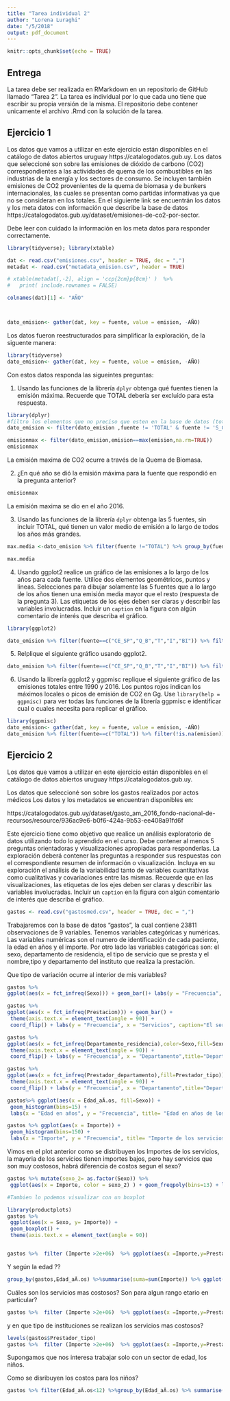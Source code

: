 ```yaml
---
title: "Tarea individual 2"
author: "Lorena Luraghi"
date: "/5/2018"
output: pdf_document
---
```


```r
knitr::opts_chunk$set(echo = TRUE)
```


## Entrega

La tarea debe ser realizada en RMarkdown en un repositorio de GitHub llamado "Tarea 2".
La tarea es individual por lo que cada uno tiene que escribir su propia versión de la misma. 
El repositorio debe contener unicamente el archivo .Rmd con la solución de la tarea.

## Ejercicio 1

Los datos que vamos a utilizar en este ejercicio están disponibles en el catálogo de datos abiertos uruguay https://catalogodatos.gub.uy.
Los datos que seleccioné son sobre las emisiones de dióxido de carbono (CO2) correspondientes a las actividades de quema de los combustibles en las industrias de la energía y los sectores de consumo. Se incluyen también emisiones de CO2 provenientes de la quema de biomasa y de bunkers internacionales, las cuales se presentan como partidas informativas ya que no se consideran en los totales. En el siguiente link se encuentrán los datos y los meta datos con información que describe la base de datos https://catalogodatos.gub.uy/dataset/emisiones-de-co2-por-sector.

Debe leer con cuidado la información en los meta datos para responder correctamente.

```r
library(tidyverse); library(xtable)

dat <- read.csv("emisiones.csv", header = TRUE, dec = ",") 
metadat <- read.csv("metadata_emision.csv", header = TRUE) 

# xtable(metadat[,-2], align = 'ccp{2cm}p{8cm}' )  %>%
#   print( include.rownames = FALSE)

colnames(dat)[1] <- "AÑO"



dato_emision<- gather(dat, key = fuente, value = emision, -AÑO)
``` 

Los datos fueron reestructurados para simplificar  la exploración, de la siguente manera:

```r
library(tidyverse)
dato_emision<- gather(dat, key = fuente, value = emision, -AÑO)

```

Con estos datos responda las sigueintes preguntas:

 1. Usando las funciones de la librería `dplyr` obtenga qué fuentes tienen la emisión máxima. Recuerde que TOTAL debería ser excluído para esta respuesta.
 
```r
library(dplyr)
#filtro los elementos que no preciso que esten en la base de datos (totales y subtotales)
dato_emision <- filter(dato_emision ,fuente != 'TOTAL' & fuente != 'S_C' & fuente != 'I_E')

emisionmax <- filter(dato_emision,emision==max(emision,na.rm=TRUE))
emisionmax
```
La emisión maxima de CO2 ocurre a través de la Quema de Biomasa.

 2. ¿En qué año se dió la emisión máxima para la fuente que respondió en la pregunta anterior?
 
```r
emisionmax
```

La emisión maxima se dio en el año 2016. 

3. Usando las funciones de la librería `dplyr` obtenga las 5 fuentes, sin incluir TOTAL, qué tienen un valor medio de emisión a lo largo de todos los años más grandes.

```r
max.media <-dato_emision %>% filter(fuente !="TOTAL") %>% group_by(fuente) %>% summarise(media=mean(emision ,na.rm = TRUE)) %>% arrange(desc(media)) %>% top_n(5)

max.media
```


4. Usando ggplot2 realice un gráfico de las emisiones a lo largo de los años para cada fuente. Utilice dos elementos geométricos, puntos y lineas. 
Selecciones para dibujar solamente las 5 fuentes que a lo largo de los años tienen una emisión media mayor que el resto (respuesta de la pregunta 3).
Las etiquetas de los ejes deben ser claras y describir las variables involucradas. Incluir un `caption` en la figura con algún comentario de interés que describa el gráfico.

```r
library(ggplot2)

dato_emision %>% filter(fuente==c("CE_SP","Q_B","T","I","BI")) %>% filter(!is.na(emision)) %>% ggplot(aes(x=AÑO, y=emision)) + geom_point() + geom_line() + facet_wrap(~fuente) + labs(x="Años", "y= Emisión de CO2", caption= "Observamos un aumento de emisión de CO2 en 4 de las 5 fuentes con mayor emisión media." )
```

5. Relplique el siguiente gráfico usando ggplot2.
```r
dato_emision %>% filter(fuente==c("CE_SP","Q_B","T","I","BI")) %>% filter(!is.na(emision)) %>% ggplot(aes(x=fct_reorder(fuente,emision, fun=median, .desc=TRUE), y=emision)) + geom_boxplot() + geom_line() +labs(x="Fuentes con mayor emisión media entre 1990−2016", y= "Emisión de CO2 en Gg")


```

6. Usando la librería ggplot2 y ggpmisc replique el siguiente gráfico de las emisiones totales entre 1990 y 2016.
Los puntos rojos indican los máximos locales  o picos de emisión de CO2 en Gg. 
Use `library(help = ggpmisc)` para ver todas las funciones de la librería ggpmisc e identificar cual o cuales necesita para replicar el gráfico.

```r
library(ggpmisc)
dato_emision<- gather(dat, key = fuente, value = emision, -AÑO)
dato_emision %>% filter(fuente==c("TOTAL")) %>% filter(!is.na(emision))%>% ggplot(aes(x=AÑO, y=emision)) + geom_line() + geom_point() +labs(x="Año", y= "Emisión de CO2 en Gg") + stat_peaks(colour="red") + stat_peaks(geom="text",colour="red",vjust=-0.5,x.label.fmt =)
```

## Ejercicio 2

Los datos que vamos a utilizar en este ejercicio están disponibles en el catálogo de datos abiertos uruguay https://catalogodatos.gub.uy.

Los datos que seleccioné son sobre los gastos realizados por actos médicos
Los datos y los metadatos se encuentran disponibles en:

https://catalogodatos.gub.uy/dataset/gasto_am_2016_fondo-nacional-de-recursos/resource/936ac9e6-b0f6-424a-9b53-ee408a91fd6f

Este ejercicio tiene como objetivo que realice un análisis exploratorio de datos utilizando todo lo aprendido en el curso.
Debe contener al menos 5 preguntas orientadoras y visualizaciones apropiadas para responderlas. 
La exploración deberá contener las preguntas a responder sus respuestas con el correspondiente resumen de información o visualización. 
Incluya en su exploración el análisis de la variabilidad tanto de  variables cuantitativas como cualitativas y covariaciones entre las mismas. 
Recuerde que en las visualizaciones, las etiquetas de los ejes deben ser claras y describir las variables involucradas. Incluir un `caption` en la figura con algún comentario de interés que describa el gráfico.

```r

gastos <- read.csv("gastosmed.csv", header = TRUE, dec = ",") 

```
Trabajaremos con la base de datos "gastos", la cual contiene 23811 observaciones de 9 variables.
Tenemos variables categóricas y numéricas. Las variables numéricas son el numero de identificación de cada paciente, la edad en años y el importe. Por otro lado las variables categóricas son: el sexo, departamento de residencia, el tipo de servicio que se presta  y el nombre,tipo y departamento del instituto que realiza la prestación.



Que tipo de variación ocurre al interior de mis variables?
```r
gastos %>%
ggplot(aes(x = fct_infreq(Sexo))) + geom_bar()+ labs(y = "Frecuencia", x = "Sexo",title="Sexo de los pacientes que solicitan servicios",caption="Las mujeres necesitaron mas prestamo de servicios que los hombres")

```


```r
gastos %>%
ggplot(aes(x = fct_infreq(Prestacion))) + geom_bar() +
 theme(axis.text.x = element_text(angle = 90)) +
 coord_flip() + labs(y = "Frecuencia", x = "Servicios", caption="El servicio mas solicitado es el cateterismo izq. en adultos.",title= "Distribución de los servicios prestados" )
```


```r
gastos %>%
ggplot(aes(x = fct_infreq(Departamento_residencia),color=Sexo,fill=Sexo)) + geom_bar() +
 theme(axis.text.x = element_text(angle = 90)) +
 coord_flip() + labs(y = "Frecuencia", x = "Departamento",title="Departamento de residencia de pacientes separados según sexo" )
```

```r
gastos %>%
ggplot(aes(x = fct_infreq(Prestador_departamento),fill=Prestador_tipo)) + geom_bar() +
 theme(axis.text.x = element_text(angle = 90)) +
 coord_flip() + labs(y = "Frecuencia", x = "Departamento",title="Departamento de los institutos que prestan servicios según el tipo de institución", caption= "Los seguros privados prestan servicios sólo en la capital del país" ) 


```


```r
gastos%>% ggplot(aes(x = Edad_aÃ.os, fill=Sexo)) +
 geom_histogram(bins=15) +
 labs(x = "Edad en años", y = "Frecuencia", title= "Edad en años de los pacientes que solicitan servicios", caption="Era de esperarse que las personas mayores de 60 años sean las que mas solicitan prestación de servicios de salud, con respecto al sexo no se observan grandes diferencias.")

```
```r
gastos %>% ggplot(aes(x = Importe)) +
 geom_histogram(bins=150) +
 labs(x = "Importe", y = "Frecuencia", title= "Importe de los servicios prestados",caption= "Se observa claramente que si bien hay servicios cuyos costos son muy altos, los más populares son los que tienen menos costos.")


```
Vimos en el plot anterior como se distribuyen los Importes de los servicios, la mayoria de los servicios tienen importes bajos, pero hay servicios que son muy costosos, habrá diferencia de costos segun el sexo?
```r
gastos %>% mutate(sexo_2= as.factor(Sexo)) %>%
 ggplot(aes(x = Importe, color = sexo_2) ) + geom_freqpoly(bins=13) + labs(caption="Servicios con costos muy elevados son realizados en mujeres")

#Tambien lo podemos visualizar con un boxplot

library(productplots)
gastos %>%
 ggplot(aes(x = Sexo, y= Importe)) +
 geom_boxplot() +
 theme(axis.text.x = element_text(angle = 90))



```
```r
gastos %>%  filter (Importe >2e+06)  %>% ggplot(aes(x =Importe,y=Prestacion,color=Sexo)) + geom_point() + labs(caption="Como esperabamos a partir del plot anterior, los servicios mas caros son en su mayoria realizados en mujeres.") 
```






 Y según la edad ??
 
```r
group_by(gastos,Edad_aÃ.os) %>%summarise(suma=sum(Importe)) %>% ggplot(aes(Edad_aÃ.os,suma))+geom_col()+labs(x="Edad", y="Total de gastos en tratamientos", title="Total de gastos en tratamiento según edad del paciente")
```



Cuáles son los servicios mas costosos? Son para algun rango etario en particular?

```r
gastos %>%  filter (Importe >2e+06)  %>% ggplot(aes(x =Importe,y=Prestacion,color=Edad_aÃ.os)) + geom_point() + label(title="Prestaciones más costosas con sus respectivos rangos de edad", caption="El costo de los servicios no depende de la edad del paciente")
```
y en que tipo de instituciones se realizan los servicios mas costosos? 


```r
levels(gastos$Prestador_tipo)
gastos %>%  filter (Importe >2e+06)  %>% ggplot(aes(x =Importe,y=Prestacion,color=Prestador_tipo)) + geom_point() +label(caption="Observamos que los servicios más costosos no se prestan a traves de seguros privados.")
```
Supongamos que nos interesa trabajar solo con un sector de edad, los niños.

Como se disribuyen los costos para los niños? 

```r
gastos %>% filter(Edad_aÃ.os<12) %>%group_by(Edad_aÃ.os) %>% summarise(Importe_n=sum(Importe)) %>% ggplot(aes(x=Edad_aÃ.os,y=Importe_n))+ geom_line() + labs(x="Edad",y="Costos totales",caption="El comportamiento se puede explica por los riesgos de los pacientes mientras son bebés.")

  
```
